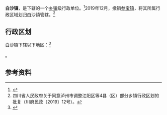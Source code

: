 {{中国乡级行政区|51/05/22/102/000
| 政府驻地 = 人和路1号
| 电话区号 = 830
}}

'''白沙镇'''，是{{PRC admin/fullname|51/05/22/102/000|3}}下辖的一个[[乡镇|乡镇]]级行政单位。<ref>{{PRC admin/ref sgc|{{PRC admin/parent|51/05/22/102/000}}}}</ref>2019年12月，撤销[[参宝镇|参宝镇]]，将其所属行政区域划归白沙镇管辖。<ref>四川省人民政府关于同意泸州市调整江阳区等4县（区）部分乡镇行政区划的批复（川府民政〔2019〕12号）。</ref>

== 行政区划 ==

白沙镇下辖以下地区：<ref>{{PRC admin/ref sgc|51/05/22/102/000}}</ref>

{{PRC admin/children|51/05/22/102/000}}。

== 参考资料 ==

{{reflist}}

{{PRC admin/navcat|51/05/22/102/000}}